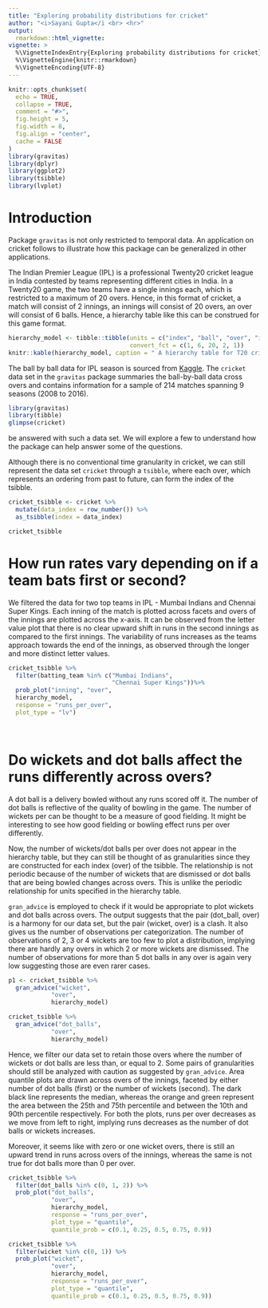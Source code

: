 ```yaml
---
title: "Exploring probability distributions for cricket"
author: "<i>Sayani Gupta</i <br> <hr>"
output: 
  rmarkdown::html_vignette:
vignette: >
  %\VignetteIndexEntry{Exploring probability distributions for cricket}
  %\VignetteEngine{knitr::rmarkdown}
  %\VignetteEncoding{UTF-8}
---
```

<!-- #Example vignette: 
https://github.com/njtierney/naniar/blob/master/vignettes/getting-started-w-naniar.Rmd -->
```r
knitr::opts_chunk$set(
  echo = TRUE,
  collapse = TRUE,
  comment = "#>",
  fig.height = 5,
  fig.width = 8,
  fig.align = "center",
  cache = FALSE
)
library(gravitas)
library(dplyr)
library(ggplot2)
library(tsibble)
library(lvplot)
```

# Introduction

Package `gravitas` is not only restricted to temporal data. An application on cricket follows to illustrate how this package can be generalized in other applications. 


The Indian Premier League (IPL) is a professional Twenty20 cricket league in India contested by teams representing different cities in India. In a Twenty20 game, the two teams have a single innings each, which is restricted to a maximum of 20 overs. Hence, in this format of cricket, a match will consist of 2 innings, an innings will consist of 20 overs, an over will consist of 6 balls. Hence, a hierarchy table like this can be construed for this game format.

```r
hierarchy_model <- tibble::tibble(units = c("index", "ball", "over", "inning", "match"), 
                                  convert_fct = c(1, 6, 20, 2, 1))
knitr::kable(hierarchy_model, caption = " A hierarchy table for T20 cricket", format = "html")
```


The ball by ball data for IPL season is sourced from [Kaggle](https://www.kaggle.com/josephgpinto/ipl-data-analysis/data). The `cricket` data set in the `gravitas` package summaries the ball-by-ball data cross overs and contains information for a sample of 214 matches spanning 9 seasons (2008 to 2016). 

```r
library(gravitas)
library(tibble)
glimpse(cricket)
```

 be answered with such a data set. We will explore a few to understand how the package can help answer some of the questions.


<!-- Mumbai Indians(MI) and Delhi Daredevils (DD) are two teams that played from 2010 to 2015, in which MI always qualified in top 4, and DD never made it to top 4. It would be interesting to see the difference in their strategies throughout all matches in these seasons. The following two questions might help us partially understand their strategies/performances.  -->

<!-- - Q1: How their run rates vary depending on if they bat first or 2nd? -->

<!-- <!-- - Q2: Is there a chance that they are more likely to win if they bat first? --> 
<!-- - Q2: Which team is more consistent in their approach in terms of run-rate across different overs of the innings? -->

Although there is no conventional time granularity in cricket, we can still represent the data set `cricket` through a `tsibble`, where each over, which represents an ordering from past to future, can form the index of the tsibble.  



```r
cricket_tsibble <- cricket %>%
  mutate(data_index = row_number()) %>%
  as_tsibble(index = data_index)

cricket_tsibble
```


# How run rates vary depending on if a team bats first or second?

We filtered the data for two top teams in IPL - Mumbai Indians and Chennai Super Kings. 
Each inning of the match is plotted across facets and overs of the innings are plotted across the x-axis. It can be observed from the letter value plot that there is no clear upward shift in runs in the second innings as compared to the first innings. The variability of runs increases as the teams approach towards the end of the innings, as observed through the longer and more distinct letter values.
  
```r
cricket_tsibble %>%
  filter(batting_team %in% c("Mumbai Indians",
                             "Chennai Super Kings"))%>%
  prob_plot("inning", "over",
  hierarchy_model,
  response = "runs_per_over",
  plot_type = "lv")
```

<!-- # Is there a chance that they are more likely to win if they bat first? -->


<!-- ```{r} -->
<!-- cricket_tsibble %>% -->
<!--   filter(batting_team %in% c("Mumbai Indians", -->
<!--                              "Chennai Super Kings"))%>% -->
<!--   mutate(win = if_else(winner_team == "batting_team", 1, 0), -->
<!--          bat_first = if_else(inning == 1, 1, 0)) %>%  -->
<!--   prob_plot("bat_first", "win", -->
<!--   hierarchy_model, -->
<!--   response = "runs_per_over", -->
<!--   plot_type = "lv") -->
<!-- ``` -->
<br>

# Do wickets and dot balls affect the runs differently across overs?

A dot ball is a delivery bowled without any runs scored off it. The number of dot balls is reflective of the quality of bowling in the game. The number of wickets per can be thought to be a measure of good fielding. It might be interesting to see how good fielding or bowling effect runs per over differently.

Now, the number of wickets/dot balls per over does not appear in the hierarchy table, but they can still be thought of as granularities since they are constructed for each index (over) of the tsibble. The relationship is not periodic because of the number of wickets that are dismissed or dot balls that are being bowled changes across overs. This is unlike the periodic relationship for units specified in the hierarchy table. 

`gran_advice` is employed to check if it would be appropriate to plot wickets and dot balls across overs. The output suggests that the pair (dot_ball, over) is a harmony for our data set, but the pair (wicket, over) is a clash. It also gives us the number of observations per categorization. The number of observations of 2, 3 or 4 wickets are too few to plot a distribution, implying there are hardly any overs in which 2 or more wickets are dismissed.  The number of observations for more than 5 dot balls in any over is again very low suggesting those are even rarer cases.


```r
p1 <- cricket_tsibble %>%
  gran_advice("wicket",
            "over",
            hierarchy_model)
```

```r
cricket_tsibble %>%
  gran_advice("dot_balls",
            "over",
            hierarchy_model)
```


Hence, we filter our data set to retain those overs where the number of wickets or dot balls are less than, or equal to 2. Some pairs of granularities should still be analyzed with caution as suggested by `gran_advice`. Area quantile plots are drawn across overs of the innings, faceted by either number of dot balls (first) or the number of wickets (second). The dark black line represents the median, whereas the orange and green represent the area between the 25th and 75th percentile and between the 10th and 90th percentile respectively. For both the plots, runs per over decreases as we move from left to right, implying runs decreases as the number of dot balls or wickets increases.


Moreover, it seems like with zero or one wicket overs, there is still an upward trend in runs across overs of the innings, whereas the same is not true for dot balls more than 0 per over.



```r
cricket_tsibble %>% 
  filter(dot_balls %in% c(0, 1, 2)) %>%
  prob_plot("dot_balls",
            "over",
            hierarchy_model,
            response = "runs_per_over",
            plot_type = "quantile",
            quantile_prob = c(0.1, 0.25, 0.5, 0.75, 0.9))


```

```r
cricket_tsibble %>% 
  filter(wicket %in% c(0, 1)) %>%
  prob_plot("wicket",
            "over",
            hierarchy_model,
            response = "runs_per_over",
            plot_type = "quantile",
            quantile_prob = c(0.1, 0.25, 0.5, 0.75, 0.9))

```

<!-- ```{r} -->
<!-- cricket_tsibble %>% -->
<!--   filter(batting_team == "Mumbai Indians") %>%  -->
<!--     prob_plot("inning", "over", -->
<!--              hierarchy_model, -->
<!--              response = "runs_per_over", -->
<!--              plot_type = "lv") -->

<!-- cricket_tsibble %>% -->
<!--   filter(batting_team == "Delhi Daredevils") %>%  -->
<!--     prob_plot("inning", "over", -->
<!--              hierarchy_model, -->
<!--              response = "runs_per_over", -->
<!--              plot_type = "lv") -->
<!-- ``` -->




